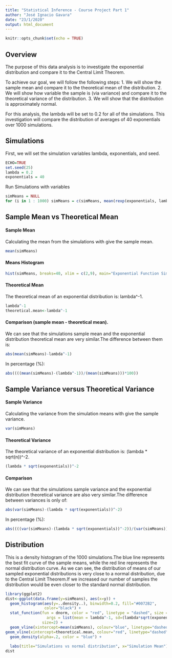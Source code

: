```yaml
---
title: "Statistical Inference - Course Project Part 1"
author: "José Ignacio Gavara"
date: "23/1/2020"
output: html_document
---
```


```r
knitr::opts_chunk$set(echo = TRUE)
```
## Overview
The purpose of this data analysis is to investigate the exponential distribution
and compare it to the Central Limit Theorem. 

To achieve our goal, we will follow the following steps:
1. We will show the sample mean and compare it to the theoretical mean of the distribution.
2. We will show how variable the sample is (via variance) and compare it to the theoretical variance of the distribution.
3. We will show that the distribution is approximately normal.

For this analysis, the lambda will 
be set to 0.2 for all of the simulations. This investigation will compare the 
distribution of averages of 40 exponentials over 1000 simulations.


## Simulations
First, we will set the simulation variables lambda, exponentials, and seed.
```r
ECHO=TRUE
set.seed(25)
lambda = 0.2
exponentials = 40
```

Run Simulations with variables
```r
simMeans = NULL
for (i in 1 : 1000) simMeans = c(simMeans, mean(rexp(exponentials, lambda)))
```


## Sample Mean vs Theoretical Mean
#### Sample Mean
Calculating the mean from the simulations with give the sample mean.
```r
mean(simMeans)
```
#### Means Histogram
```r
hist(simMeans, breaks=40, xlim = c(2,9), main="Exponential Function Simulation Means Distribution", col = "blue")
```

#### Theoretical Mean
The theoretical mean of an exponential distribution is:
lambda^-1.
```r
lambda^-1
theoretical.mean<-lambda^-1
```

#### Comparison (sample mean - theoretical mean).
We can see that the simulations sample mean and the 
exponential distribution theoretical mean are very similar.The difference between them is:
```r
abs(mean(simMeans)-lambda^-1)
```
In percentage (%): 
```r
abs((((mean(simMeans)-(lambda^-1))/(mean(simMeans)))*100))
```

## Sample Variance versus Theoretical Variance
#### Sample Variance
Calculating the variance from the simulation means with give the sample
variance.
```r
var(simMeans)
```

#### Theoretical Variance
The theoretical variance of an exponential distribution is: 
(lambda * sqrt(n))^-2.
```r
(lambda * sqrt(exponentials))^-2
```

#### Comparison
We can see that the simulations sample variance and 
the exponential distribution theoretical variance are also very similar.The difference between variances is only of:
```r
abs(var(simMeans)-(lambda * sqrt(exponentials))^-2)
```
In percentage (%): 
```r
abs((((var(simMeans)-(lambda * sqrt(exponentials))^-2))/(var(simMeans)))*100)
```

## Distribution 
This is a density histogram of the 1000 simulations.The blue line represents the best fit curve of the sample means, while the red line represents the normal distribution curve. As we can see, the distribution of means of our sampled exponential distributions is very close to a normal distribution, due to the Central Limit Theorem.If we increased our number of samples the distribution would be even closer to the standard normal distribution.
```r
library(ggplot2)
dist<-ggplot(data.frame(y=simMeans), aes(x=y)) + 
  geom_histogram(aes(y=..density..), binwidth=0.2, fill="#0072B2", 
                 color="black") +
  stat_function(fun = dnorm, color = "red", linetype = "dashed", size = 1, 
                  args = list(mean = lambda^-1, sd=(lambda*sqrt(exponentials))^-1), 
                size=2) +
  geom_vline(xintercept=mean(simMeans), colour="blue", linetype="dashed") +   
geom_vline(xintercept=theoretical.mean, colour="red", linetype="dashed") +
  geom_density(alpha=.2, color = "blue") +
  
  labs(title="Simulations vs normal distribution", x="Simulation Mean")
dist
```
